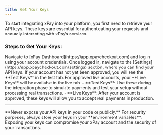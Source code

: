 ```yaml
---
title: Get Your Keys
---
```


To start integrating xPay into your platform, you first need to retrieve your API keys. These keys are essential for authenticating your requests and securely interacting with xPay’s services.

### Steps to Get Your Keys:

<Steps>
<Step title="Login to Your xPay Dashboard">
Navigate to [xPay Dashboard](https://app.xpaycheckout.com) and log in using your account credentials.
</Step>

<Step title="Access the Settings Section">
  Once logged in, navigate to the [Settings](https://app.xpaycheckout.com/settings) section, where you can find your API keys.
  If your account has not yet been approved, you will see the **Test Keys** in the test tab. For approved live accounts,
  your **Live Keys** will be available in the live tab.
</Step>

<Step title="Test Keys vs. Live Keys">
  - **Test Keys**: Use these during the integration phase to simulate payments
  and test your setup without processing real transactions. 
  - **Live Keys**:
  After your account is approved, these keys will allow you to accept real
  payments in production.
</Step>
</Steps>

---

<Warning>
**Never expose your API keys in your code or publicly.**  
For security purposes, always store your keys in your **environment variables**. Exposing your keys can compromise your xPay account and the security of your transactions.
</Warning>